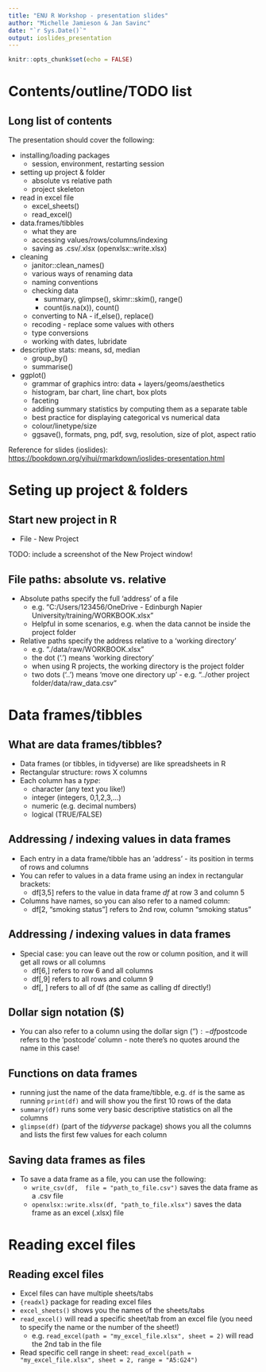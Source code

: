 ```yaml
---
title: "ENU R Workshop - presentation slides"
author: "Michelle Jamieson & Jan Savinc"
date: "`r Sys.Date()`"
output: ioslides_presentation
---
```


```r
knitr::opts_chunk$set(echo = FALSE)
```

# Contents/outline/TODO list

## Long list of contents

The presentation should cover the following:

-   installing/loading packages
    -   session, environment, restarting session
-   setting up project & folder
    -   absolute vs relative path
    -   project skeleton
-   read in excel file
    -   excel_sheets()
    -   read_excel()
-   data.frames/tibbles
    -   what they are
    -   accessing values/rows/columns/indexing
    -   saving as .csv/.xlsx (openxlsx::write.xlsx)
-   cleaning
    -   janitor::clean_names()
    -   various ways of renaming data
    -   naming conventions
    -   checking data
        -   summary, glimpse(), skimr::skim(), range()
        -   count(is.na(x)), count()
    -   converting to NA - if_else(), replace()
    -   recoding - replace some values with others
    -   type conversions
    -   working with dates, lubridate
-   descriptive stats: means, sd, median
    -   group_by()
    -   summarise()
-   ggplot()
    -   grammar of graphics intro: data + layers/geoms/aesthetics
    -   histogram, bar chart, line chart, box plots
    -   faceting
    -   adding summary statistics by computing them as a separate table
    -   best practice for displaying categorical vs numerical data
    -   colour/linetype/size
    -   ggsave(), formats, png, pdf, svg, resolution, size of plot, aspect ratio

Reference for slides (ioslides): <https://bookdown.org/yihui/rmarkdown/ioslides-presentation.html>

# Seting up project & folders

## Start new project in R

-   File - New Project

TODO: include a screenshot of the New Project window!

## File paths: absolute vs. relative

-   Absolute paths specify the full 'address' of a file
    -   e.g. "C:/Users/123456/OneDrive - Edinburgh Napier University/training/WORKBOOK.xlsx"
    -   Helpful in some scenarios, e.g. when the data cannot be inside the project folder
-   Relative paths specify the address relative to a 'working directory'
    -   e.g. "./data/raw/WORKBOOK.xlsx"
    -   the dot ('.') means 'working directory'
    -   when using R projects, the working directory is the project folder
    -   two dots ('..') means 'move one directory up' - e.g. "../other project folder/data/raw_data.csv"

# Data frames/tibbles

## What are data frames/tibbles?

-   Data frames (or tibbles, in tidyverse) are like spreadsheets in R
-   Rectangular structure: rows X columns
-   Each column has a *type*:
    -   character (any text you like!)
    -   integer (integers, 0,1,2,3,...)
    -   numeric (e.g. decimal numbers)
    -   logical (TRUE/FALSE)

## Addressing / indexing values in data frames

-   Each entry in a data frame/tibble has an 'address' - its position in terms of rows and columns
-   You can refer to values in a data frame using an index in rectangular brackets:
    -   df[3,5] refers to the value in data frame *df* at row 3 and column 5
-   Columns have names, so you can also refer to a named column:
    -   df[2, "smoking status"] refers to 2nd row, column "smoking status"
    
## Addressing / indexing values in data frames
    
-   Special case: you can leave out the row or column position, and it will get all rows or all columns
    -   df[6,] refers to row 6 and all columns
    -   df[,9] refers to all rows and column 9
    -   df[, ] refers to all of df (the same as calling df directly!)

## Dollar sign notation (\$)

-   You can also refer to a column using the dollar sign ('$'): - df$postcode refers to the 'postcode' column - note there's no quotes around the name in this case!

## Functions on data frames

-   running just the name of the data frame/tibble, e.g. `df` is the same as running `print(df)` and will show you the first 10 rows of the data
-   `summary(df)` runs some very basic descriptive statistics on all the columns
-   `glimpse(df)` (part of the *tidyverse* package) shows you all the columns and lists the first few values for each column

## Saving data frames as files

-   To save a data frame as a file, you can use the following:
    -   `write_csv(df,  file = "path_to_file.csv")` saves the data frame as a .csv file
    -   `openxlsx::write.xlsx(df, "path_to_file.xlsx")` saves the data frame as an excel (.xlsx) file
    
    
# Reading excel files

## Reading excel files

- Excel files can have multiple sheets/tabs
- `{readxl}` package for reading excel files
- `excel_sheets()` shows you the names of the sheets/tabs
- `read_excel()` will read a specific sheet/tab from an excel file (you need to specify the name or the number of the sheet!)
  - e.g. `read_excel(path = "my_excel_file.xlsx", sheet = 2)` will read the 2nd tab in the file
- Read specific cell range in sheet: `read_excel(path = "my_excel_file.xlsx", sheet = 2, range = "A5:G24")`
